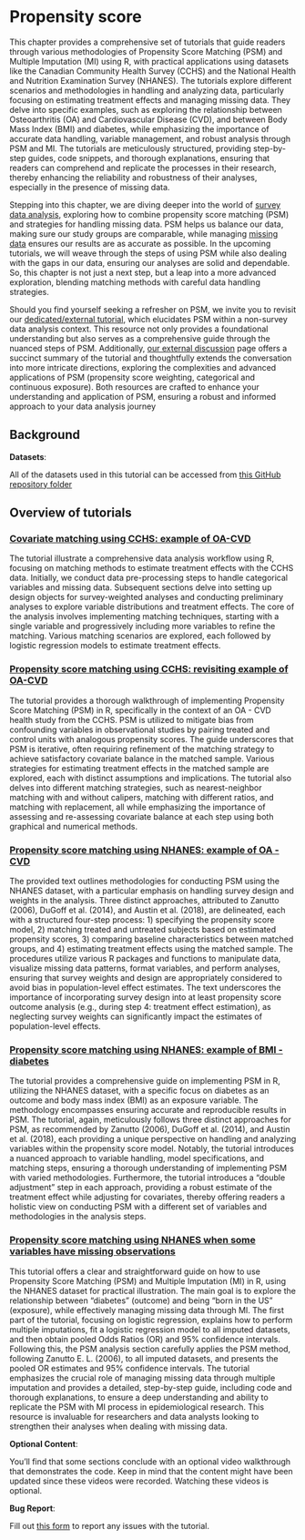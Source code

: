 # Propensity score

This chapter provides a comprehensive set of tutorials that guide readers through various methodologies of Propensity Score Matching (PSM) and Multiple Imputation (MI) using R, with practical applications using datasets like the Canadian Community Health Survey (CCHS) and the National Health and Nutrition Examination Survey (NHANES). The tutorials explore different scenarios and methodologies in handling and analyzing data, particularly focusing on estimating treatment effects and managing missing data. They delve into specific examples, such as exploring the relationship between Osteoarthritis (OA) and Cardiovascular Disease (CVD), and between Body Mass Index (BMI) and diabetes, while emphasizing the importance of accurate data handling, variable management, and robust analysis through PSM and MI. The tutorials are meticulously structured, providing step-by-step guides, code snippets, and thorough explanations, ensuring that readers can comprehend and replicate the processes in their research, thereby enhancing the reliability and robustness of their analyses, especially in the presence of missing data.

::: column-margin
Stepping into this chapter, we are diving deeper into the world of [survey data analysis](surveydata.html), exploring how to combine propensity score matching (PSM) and strategies for handling missing data. PSM helps us balance our data, making sure our study groups are comparable, while managing [missing data](missingdata.html) ensures our results are as accurate as possible. In the upcoming tutorials, we will weave through the steps of using PSM while also dealing with the gaps in our data, ensuring our analyses are solid and dependable. So, this chapter is not just a next step, but a leap into a more advanced exploration, blending matching methods with careful data handling strategies.
:::

::: callout-note
Should you find yourself seeking a refresher on PSM, we invite you to revisit our [dedicated/external tutorial](https://ehsanx.github.io/psw/), which elucidates PSM within a non-survey data analysis context. This resource not only provides a foundational understanding but also serves as a comprehensive guide through the nuanced steps of PSM. Additionally, [our external discussion](https://ehsanx.github.io/psm/extensions.html) page offers a succinct summary of the tutorial and thoughtfully extends the conversation into more intricate directions, exploring the complexities and advanced applications of PSM (propensity score weighting, categorical and continuous exposure). Both resources are crafted to enhance your understanding and application of PSM, ensuring a robust and informed approach to your data analysis journey
::: 

## Background

::: callout-important
**Datasets**:

All of the datasets used in this tutorial can be accessed from [this GitHub repository folder](https://github.com/ehsanx/EpiMethods/tree/main/Data/propensityscore)
:::

## Overview of tutorials

### [Covariate matching using CCHS: example of OA-CVD](propensityscore1.html)

The tutorial illustrate a comprehensive data analysis workflow using R, focusing on matching methods to estimate treatment effects with the CCHS data. Initially, we conduct data pre-processing steps to handle categorical variables and missing data. Subsequent sections delve into setting up design objects for survey-weighted analyses and conducting preliminary analyses to explore variable distributions and treatment effects. The core of the analysis involves implementing matching techniques, starting with a single variable and progressively including more variables to refine the matching. Various matching scenarios are explored, each followed by logistic regression models to estimate treatment effects. 

### [Propensity score matching using CCHS: revisiting example of OA-CVD](propensityscore2.html)


The tutorial provides a thorough walkthrough of implementing Propensity Score Matching (PSM) in R, specifically in the context of an OA - CVD health study from the CCHS. PSM is utilized to mitigate bias from confounding variables in observational studies by pairing treated and control units with analogous propensity scores. The guide underscores that PSM is iterative, often requiring refinement of the matching strategy to achieve satisfactory covariate balance in the matched sample. Various strategies for estimating treatment effects in the matched sample are explored, each with distinct assumptions and implications. The tutorial also delves into different matching strategies, such as nearest-neighbor matching with and without calipers, matching with different ratios, and matching with replacement, all while emphasizing the importance of assessing and re-assessing covariate balance at each step using both graphical and numerical methods.

### [Propensity score matching using NHANES: example of OA - CVD](propensityscore3.html)

The provided text outlines methodologies for conducting PSM using the NHANES dataset, with a particular emphasis on handling survey design and weights in the analysis. Three distinct approaches, attributed to Zanutto (2006), DuGoff et al. (2014), and Austin et al. (2018), are delineated, each with a structured four-step process: 1) specifying the propensity score model, 2) matching treated and untreated subjects based on estimated propensity scores, 3) comparing baseline characteristics between matched groups, and 4) estimating treatment effects using the matched sample. The procedures utilize various R packages and functions to manipulate data, visualize missing data patterns, format variables, and perform analyses, ensuring that survey weights and design are appropriately considered to avoid bias in population-level effect estimates. The text underscores the importance of incorporating survey design into at least propensity score outcome analysis (e.g., during step 4: treatment effect estimation), as neglecting survey weights can significantly impact the estimates of population-level effects.

### [Propensity score matching using NHANES: example of BMI - diabetes](propensityscore4.html)

The tutorial provides a comprehensive guide on implementing PSM in R, utilizing the NHANES dataset, with a specific focus on diabetes as an outcome and body mass index (BMI) as an exposure variable. The methodology encompasses ensuring accurate and reproducible results in PSM. The tutorial, again, meticulously follows three distinct approaches for PSM, as recommended by Zanutto (2006), DuGoff et al. (2014), and Austin et al. (2018), each providing a unique perspective on handling and analyzing variables within the propensity score model. Notably, the tutorial introduces a nuanced approach to variable handling, model specifications, and matching steps, ensuring a thorough understanding of implementing PSM with varied methodologies. Furthermore, the tutorial introduces a "double adjustment" step in each approach, providing a robust estimate of the treatment effect while adjusting for covariates, thereby offering readers a holistic view on conducting PSM with a different set of variables and methodologies in the analysis steps.

### [Propensity score matching using NHANES when some variables have missing observations](propensityscore5.html)

This tutorial offers a clear and straightforward guide on how to use Propensity Score Matching (PSM) and Multiple Imputation (MI) in R, using the NHANES dataset for practical illustration. The main goal is to explore the relationship between "diabetes" (outcome) and being "born in the US" (exposure), while effectively managing missing data through MI. The first part of the tutorial, focusing on logistic regression, explains how to perform multiple imputations, fit a logistic regression model to all imputed datasets, and then obtain pooled Odds Ratios (OR) and 95% confidence intervals. Following this, the PSM analysis section carefully applies the PSM method, following Zanutto E. L. (2006), to all imputed datasets, and presents the pooled OR estimates and 95% confidence intervals. The tutorial emphasizes the crucial role of managing missing data through multiple imputation and provides a detailed, step-by-step guide, including code and thorough explanations, to ensure a deep understanding and ability to replicate the PSM with MI process in epidemiological research. This resource is invaluable for researchers and data analysts looking to strengthen their analyses when dealing with missing data.

::: callout-tip
**Optional Content**:

You'll find that some sections conclude with an optional video walkthrough that demonstrates the code. Keep in mind that the content might have been updated since these videos were recorded. Watching these videos is optional.
:::

::: callout-warning
**Bug Report**:

Fill out [this form](https://forms.gle/YSwuiebtb1E9wjHu9) to report any issues with the tutorial.
:::
